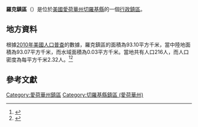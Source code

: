 {{noteTA
|G1=USState
|G2=地名
|G3=Unit
}}
{{Infobox settlement
|official_name            = 羅克鎮區
|native_name = Rock Township
|settlement_type          = [[行政鎮區|行政鎮區]]
|image_skyline            = 
|imagesize                = 
|image_map                = Map highlighting Rock Township, Cherokee County, Iowa.svg
|mapsize                  = 250px
|pushpin_map  =USA Iowa
|pushpin_label = 羅克鎮區
|pushpin_label_position   = top
|pushpin_map_caption      = 羅克鎮區在愛荷華州的位置
|subdivision_type         = [[世界政區索引|國家]]
|subdivision_type1        = [[美国州份|州份]]
|subdivision_type2        = [[愛荷華州行政区划|縣]]
|subdivision_name         = [[美国|美国]]
|subdivision_name1        = [[愛荷華州|愛荷華州]]
|subdivision_name2        = [[切羅基縣_(愛荷華州)|切羅基縣]]
|elevation_ft             = 1286
|elevation_m              = 392
|timezone                 = [[北美中部時區|北美中部時區]]
|area_total_km2           = 93.10
|area_land_km2            = 93.07
|area_water_km2           = 0.03
|area_total_sq_mi         = 
|area_land_sq_mi          = 
|area_water_sq_mi         = 
|population_as_of         = [[2010年美國人口普查|2010]]
|population_footnotes     = 
|population_total         = 216
|population_density_km2   = auto
|population_density_sq_mi = auto
|utc_offset               = -6
|coordinates              = {{coord|42|41|39|N|95|40|50|W|type:city_region:US-AL_source:GNS-enwiki|display=inline,title}}
| coor_pinpoint           = 
| coordinates_footnotes   = 
|timezone_DST             = CDT
|utc_offset_DST           = -5
|postal_code_type         = [[美國郵區編號|郵區編號]]
|postal_code              = 
|area_code                = {{link-en|电话区号712|Area code 712|712}}
|blank_name = [[地名信息系统|GNIS ID]]
|blank_info = 468627
}}
'''羅克鎮區'''（{{lang-en|Rock Township}}）是位於[[美國|美國]][[愛荷華州|愛荷華州]][[切羅基縣_(愛荷華州)|切羅基縣]]的一個[[行政鎮區|行政鎮區]]。

== 地方資料 ==
根據[[2010年美國人口普查|2010年美國人口普查]]的數據，羅克鎮區的面積為93.10平方千米，當中陸地面積為93.07平方千米，而水域面積為0.03平方千米。當地共有人口216人，而人口密度為每平方千米2.32人。<ref name="GR8">{{cite web|url=http://factfinder2.census.gov|publisher=[[美国人口调查局|美国人口调查局]]|accessdate=2011-05-14|title=American FactFinder|archive-date=2013-09-11|archive-url=https://web.archive.org/web/20130911234518/http://factfinder2.census.gov/|dead-url=no}}</ref><ref>{{cite web|url=https://www.citypopulation.de/en/usa/iowa/admin/|title=USA: Iowa (Counties and Townships) - City Population}}</ref>

== 參考文獻 ==
{{reflist}}

{{切羅基縣 (愛荷華州)}}

{{DEFAULTSORT:Rock Township}}
[[Category:愛荷華州鎮區|Category:愛荷華州鎮區]]
[[Category:切羅基縣鎮區_(愛荷華州)|Category:切羅基縣鎮區 (愛荷華州)]]

{{Iowa-geo-stub}}